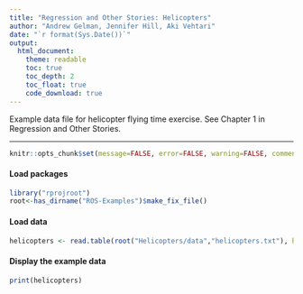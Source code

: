 ```yaml
---
title: "Regression and Other Stories: Helicopters"
author: "Andrew Gelman, Jennifer Hill, Aki Vehtari"
date: "`r format(Sys.Date())`"
output:
  html_document:
    theme: readable
    toc: true
    toc_depth: 2
    toc_float: true
    code_download: true
---
```

Example data file for helicopter flying time exercise. See Chapter
1 in Regression and Other Stories.

-------------


```r
knitr::opts_chunk$set(message=FALSE, error=FALSE, warning=FALSE, comment=NA)
```

#### Load packages

```r
library("rprojroot")
root<-has_dirname("ROS-Examples")$make_fix_file()
```

#### Load data

```r
helicopters <- read.table(root("Helicopters/data","helicopters.txt"), header=TRUE)
```

#### Display the example data

```r
print(helicopters)
```

